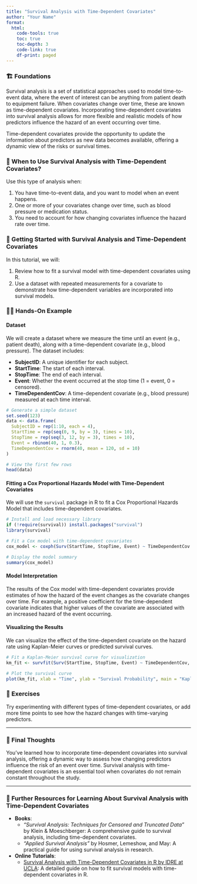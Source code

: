 ```yaml
---
title: "Survival Analysis with Time-Dependent Covariates"
author: "Your Name"
format: 
  html:
    code-tools: true
    toc: true
    toc-depth: 3
    code-link: true
    df-print: paged
---
```


### 🏗️ Foundations

Survival analysis is a set of statistical approaches used to model time-to-event data, where the event of interest can be anything from patient death to equipment failure. When covariates change over time, these are known as time-dependent covariates. Incorporating time-dependent covariates into survival analysis allows for more flexible and realistic models of how predictors influence the hazard of an event occurring over time.

Time-dependent covariates provide the opportunity to update the information about predictors as new data becomes available, offering a dynamic view of the risks or survival times.

<div class="when-to-use-section">

### 🤔 When to Use Survival Analysis with Time-Dependent Covariates?

Use this type of analysis when:

1. You have time-to-event data, and you want to model when an event happens.
2. One or more of your covariates change over time, such as blood pressure or medication status.
3. You need to account for how changing covariates influence the hazard rate over time.

</div>

<div class="getting-started-section">

### 🚀 Getting Started with Survival Analysis and Time-Dependent Covariates

In this tutorial, we will:

1. Review how to fit a survival model with time-dependent covariates using R.
2. Use a dataset with repeated measurements for a covariate to demonstrate how time-dependent variables are incorporated into survival models.

</div>

<div class="hands-on-section">

### 👩‍💻 Hands-On Example

#### Dataset

We will create a dataset where we measure the time until an event (e.g., patient death), along with a time-dependent covariate (e.g., blood pressure). The dataset includes:

- **SubjectID**: A unique identifier for each subject.
- **StartTime**: The start of each interval.
- **StopTime**: The end of each interval.
- **Event**: Whether the event occurred at the stop time (1 = event, 0 = censored).
- **TimeDependentCov**: A time-dependent covariate (e.g., blood pressure) measured at each time interval.

```r
# Generate a simple dataset
set.seed(123)
data <- data.frame(
  SubjectID = rep(1:10, each = 4),
  StartTime = rep(seq(0, 9, by = 3), times = 10),
  StopTime = rep(seq(3, 12, by = 3), times = 10),
  Event = rbinom(40, 1, 0.3),
  TimeDependentCov = rnorm(40, mean = 120, sd = 10)
)

# View the first few rows
head(data)
```

#### Fitting a Cox Proportional Hazards Model with Time-Dependent Covariates

We will use the `survival` package in R to fit a Cox Proportional Hazards Model that includes time-dependent covariates.

```r
# Install and load necessary library
if (!require(survival)) install.packages("survival")
library(survival)

# Fit a Cox model with time-dependent covariates
cox_model <- coxph(Surv(StartTime, StopTime, Event) ~ TimeDependentCov + cluster(SubjectID), data = data)

# Display the model summary
summary(cox_model)
```

#### Model Interpretation

The results of the Cox model with time-dependent covariates provide estimates of how the hazard of the event changes as the covariate changes over time. For example, a positive coefficient for the time-dependent covariate indicates that higher values of the covariate are associated with an increased hazard of the event occurring.

#### Visualizing the Results

We can visualize the effect of the time-dependent covariate on the hazard rate using Kaplan-Meier curves or predicted survival curves.

```r
# Fit a Kaplan-Meier survival curve for visualization
km_fit <- survfit(Surv(StartTime, StopTime, Event) ~ TimeDependentCov, data = data)

# Plot the survival curve
plot(km_fit, xlab = "Time", ylab = "Survival Probability", main = "Kaplan-Meier Survival Curve")
```

</div>

### 🛝 Exercises

Try experimenting with different types of time-dependent covariates, or add more time points to see how the hazard changes with time-varying predictors.

---

### 💭 Final Thoughts

You’ve learned how to incorporate time-dependent covariates into survival analysis, offering a dynamic way to assess how changing predictors influence the risk of an event over time. Survival analysis with time-dependent covariates is an essential tool when covariates do not remain constant throughout the study.

---

### 🔗 Further Resources for Learning About Survival Analysis with Time-Dependent Covariates

- **Books**:
   - *"Survival Analysis: Techniques for Censored and Truncated Data"* by Klein & Moeschberger: A comprehensive guide to survival analysis, including time-dependent covariates.
   - *"Applied Survival Analysis"* by Hosmer, Lemeshow, and May: A practical guide for using survival analysis in research.

- **Online Tutorials**:
   - [Survival Analysis with Time-Dependent Covariates in R by IDRE at UCLA](https://stats.oarc.ucla.edu/r/survival-analysis-time-dependent/): A detailed guide on how to fit survival models with time-dependent covariates in R.

</div>
